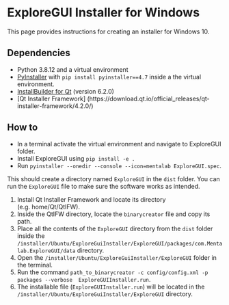 # ExploreGUI Installer for Windows

This page provides instructions for creating an installer for Windows 10.

## Dependencies
- Python 3.8.12 and a virtual environment
- [PyInstaller](https://github.com/pyinstaller/pyinstaller) with `pip install pyinstaller==4.7` inside a the virtual environment.
- [InstallBuilder for Qt](https://installbuilder.com/download-installbuilder-for-qt-step-2.html) (version 6.2.0)
- [Qt Installer Framework] (https://download.qt.io/official_releases/qt-installer-framework/4.2.0/)

## How to

- In a terminal activate the virtual environment and navigate to ExploreGUI folder.
- Install ExploreGUI using `pip install -e .`
- Run `pyinstaller --onedir --console --icon=mentalab ExploreGUI.spec`.

This should create a directory named `ExploreGUI` in the `dist` folder. You can run the `ExploreGUI` file to make sure the software works as intended.


1. Install Qt Installer Framework and locate its directory (e.g. home/Qt/QtIFW).
2. Inside the QtIFW directory, locate the `binarycreator` file and copy its path.
3. Place all the contents of the `ExploreGUI` directory from the `dist` folder inside the `/installer/Ubuntu/ExploreGuiInstaller/ExploreGUI/packages/com.Mentalab.ExploreGUI/data` directory.
4. Open the `/installer/Ubuntu/ExploreGuiInstaller/ExploreGUI` folder in the terminal.
5. Run the command  `path_to_binarycreator -c config/config.xml -p packages --verbose  ExploreGUIInstaller.run`.
6. The installable file (`ExploreGUIInstaller.run`) will be located in the `/installer/Ubuntu/ExploreGuiInstaller/ExploreGUI` directory.
